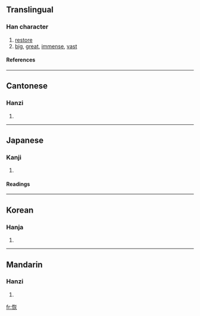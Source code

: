 ==Translingual==
===Han character===
{{Han char|rn=61|rad=心|as=06|sn=9|four=9408<sub>9</sub>|canj=心大火 (PKF)}}
# [[restore]]
# [[big]], [[great]], [[immense]], [[vast]]
====References====
{{Han ref|kx=0384.330|dkj=10577|dj=0715.160|hdz=42294.130|uh=6062|ud=24674|bh=ABEC|bd=44012}}
----
==Cantonese==
===Hanzi===
{{yue-hanzi|jyut=|y=fui1}}
# {{defn|Cantonese}}
----
==Japanese==
===Kanji===
{{ja-kanji|grade=|rs=心06}}
# {{defn|Japanese}} 
====Readings====
{{ja-readings|on=[[かい]] (kai)|kun=[[ひろい]] (hiroi)}}
----
==Korean==
===Hanja===
{{ko-hanja|hangeul=회|eumhun=|rv=hoe|mr=hoe|y=hoy}}
# {{defn|Korean}}
----
==Mandarin==
===Hanzi===
{{cmn-hanzi|pin=[[hūi]] (hui1)|wg=hui<sup>1</sup>}}
# {{defn|Mandarin}}

[[fr:恢]]